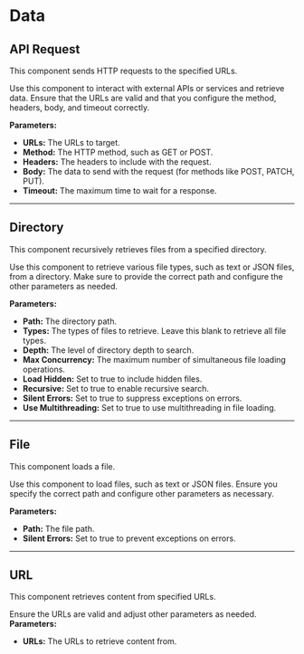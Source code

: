 
# Data

## API Request

This component sends HTTP requests to the specified URLs.

Use this component to interact with external APIs or services and retrieve data. Ensure that the URLs are valid and that you configure the method, headers, body, and timeout correctly.

**Parameters:**

- **URLs:** The URLs to target.
- **Method:** The HTTP method, such as GET or POST.
- **Headers:** The headers to include with the request.
- **Body:** The data to send with the request (for methods like POST, PATCH, PUT).
- **Timeout:** The maximum time to wait for a response.

---

## Directory

This component recursively retrieves files from a specified directory.

Use this component to retrieve various file types, such as text or JSON files, from a directory. Make sure to provide the correct path and configure the other parameters as needed.

**Parameters:**

- **Path:** The directory path.
- **Types:** The types of files to retrieve. Leave this blank to retrieve all file types.
- **Depth:** The level of directory depth to search.
- **Max Concurrency:** The maximum number of simultaneous file loading operations.
- **Load Hidden:** Set to true to include hidden files.
- **Recursive:** Set to true to enable recursive search.
- **Silent Errors:** Set to true to suppress exceptions on errors.
- **Use Multithreading:** Set to true to use multithreading in file loading.

---

## File

This component loads a file.

Use this component to load files, such as text or JSON files. Ensure you specify the correct path and configure other parameters as necessary.

**Parameters:**

- **Path:** The file path.
- **Silent Errors:** Set to true to prevent exceptions on errors.

---

## URL

This component retrieves content from specified URLs.

Ensure the URLs are valid and adjust other parameters as needed.
**Parameters:**

- **URLs:** The URLs to retrieve content from.
